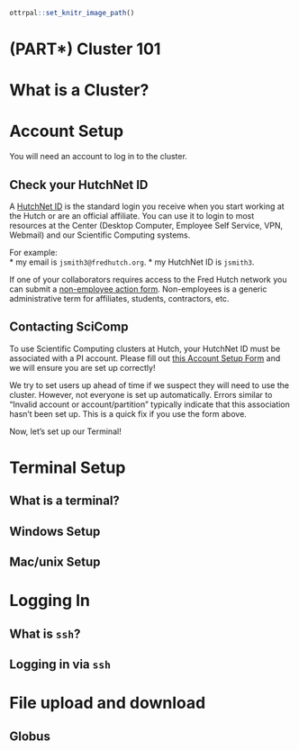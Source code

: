 
```r
ottrpal::set_knitr_image_path()
```

# (PART\*) Cluster 101 {-}

# What is a Cluster?

# Account Setup

You will need an account to log in to the cluster.

## Check your HutchNet ID

A [HutchNet ID](https://centernet.fredhutch.org/cn/u/center-it/help-desk.html) is the standard login you receive when you start working at the Hutch or are an official affiliate. You can use it to login to most resources at the Center (Desktop Computer, Employee Self Service, VPN, Webmail) and our Scientific Computing systems. 

For example:  
* my email is `jsmith3@fredhutch.org`.
* my HutchNet ID is `jsmith3`.

<div class = "notice">
If one of your collaborators requires access to the Fred Hutch network you can submit a [non-employee action form](https://centernet.fredhutch.org/cn/f/hr/lcex/non-employee-action-form.html). Non-employees is a generic administrative term for affiliates, students, contractors, etc.
</div>

## Contacting SciComp

To use Scientific Computing clusters at Hutch, your HutchNet ID must be associated with a PI account. Please fill out [this Account Setup Form](https://forms.gle/5ct8mQCeBD7LUt6S7) and we will ensure you are set up correctly!

<div class = "warning">
We try to set users up ahead of time if we suspect they will need to use the cluster. However, not everyone is set up automatically. Errors similar to “Invalid account or account/partition” typically indicate that this association hasn’t been set up. This is a quick fix if you use the form above.
</div>

Now, let's set up our Terminal!

# Terminal Setup

## What is a terminal?

## Windows Setup

## Mac/unix Setup

# Logging In

## What is `ssh`?

## Logging in via `ssh`

# File upload and download

## Globus
